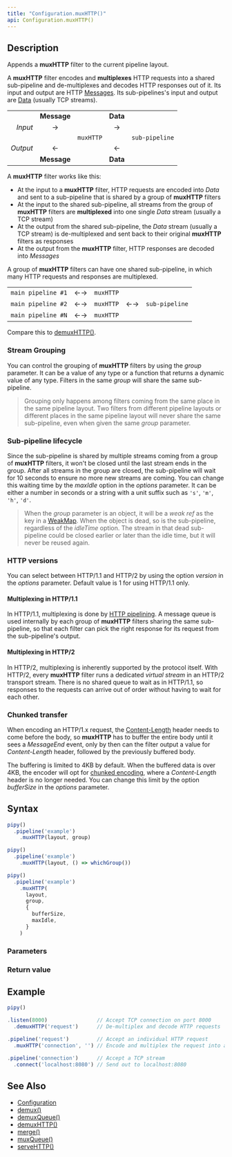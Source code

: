 ```yaml
---
title: "Configuration.muxHTTP()"
api: Configuration.muxHTTP()
---
```


## Description

Appends a **muxHTTP** filter to the current pipeline layout.

A **muxHTTP** filter encodes and **multiplexes** HTTP requests into a shared sub-pipeline and de-multiplexes and decodes HTTP responses out of it. Its input and output are HTTP [Messages](/reference/api/Message). Its sub-pipelines's input and output are [Data](/reference/api/Data) (usually TCP streams).

|          |             |           |          |                |
|---------:|:-----------:|:---------:|:--------:|:--------------:|
|          | **Message** |           | **Data** |                |
| _Input_  | →           |           | →        |                |
|          |             | `muxHTTP` |          | `sub-pipeline` |
| _Output_ | ←           |           | ←        |                |
|          | **Message** |           | **Data** |                |

A **muxHTTP** filter works like this:

- At the input to a **muxHTTP** filter, HTTP requests are encoded into _Data_ and sent to a sub-pipeline that is shared by a group of **muxHTTP** filters
- At the input to the shared sub-pipeline, all streams from the group of **muxHTTP** filters are **multiplexed** into one single _Data_ stream (usually a TCP stream)
- At the output from the shared sub-pipeline, the _Data_ stream (usually a TCP stream) is de-multiplexed and sent back to their original **muxHTTP** filters as responses
- At the output from the **muxHTTP** filter, HTTP responses are decoded into _Messages_

A group of **muxHTTP** filters can have one shared sub-pipeline, in which many HTTP requests and responses are multiplexed.

|                    |    |           |    |                |
|-------------------:|:--:|:---------:|:--:|:---------------|
| `main pipeline #1` | ←→ | `muxHTTP` |    |                |
| `main pipeline #2` | ←→ | `muxHTTP` | ←→ | `sub-pipeline` |
| `main pipeline #N` | ←→ | `muxHTTP` |    |                |

Compare this to [demuxHTTP()](/reference/api/Configuration/demuxHTTP).

### Stream Grouping

You can control the grouping of **muxHTTP** filters by using the _group_ parameter. It can be a value of any type or a function that returns a dynamic value of any type. Filters in the same _group_ will share the same sub-pipeline.

> Grouping only happens among filters coming from the same place in the same pipeline layout. Two filters from different pipeline layouts or different places in the same pipeline layout will never share the same sub-pipeline, even when given the same _group_ parameter.

### Sub-pipeline lifecycle

Since the sub-pipeline is shared by multiple streams coming from a group of **muxHTTP** filters, it won't be closed until the last stream ends in the group. After all streams in the group are closed, the sub-pipeline will wait for 10 seconds to ensure no more new streams are coming. You can change this waiting time by the _maxIdle_ option in the _options_ parameter. It can be either a number in seconds or a string with a unit suffix such as `'s'`, `'m'`, `'h'`, `'d'`.

> When the _group_ parameter is an object, it will be a _weak ref_ as the key in a [WeakMap](https://developer.mozilla.org/docs/Web/JavaScript/Guide/Keyed_collections#weakmap_object). When the object is dead, so is the sub-pipeline, regardless of the _idleTime_ option. The stream in that dead sub-pipeline could be closed earlier or later than the idle time, but it will never be reused again.

### HTTP versions

You can select between HTTP/1.1 and HTTP/2 by using the option _version_ in the _options_ parameter. Default value is 1 for using HTTP/1.1 only.

#### Multiplexing in HTTP/1.1

In HTTP/1.1, multiplexing is done by [HTTP pipelining](https://en.wikipedia.org/wiki/HTTP_pipelining). A message queue is used internally by each group of **muxHTTP** filters sharing the same sub-pipeline, so that each filter can pick the right response for its request from the sub-pipeline's output.

#### Multiplexing in HTTP/2

In HTTP/2, multiplexing is inherently supported by the protocol itself. With HTTP/2, every **muxHTTP** filter runs a dedicated _virtual stream_ in an HTTP/2 transport stream. There is no shared queue to wait as in HTTP/1.1, so responses to the requests can arrive out of order without having to wait for each other.

### Chunked transfer

When encoding an HTTP/1.x request, the [Content-Length](https://developer.mozilla.org/docs/Web/HTTP/Headers/Content-Length) header needs to come before the body, so **muxHTTP** has to buffer the entire body until it sees a _MessageEnd_ event, only by then can the filter output a value for _Content-Length_ header, followed by the previously buffered body.

The buffering is limited to 4KB by default. When the buffered data is over 4KB, the encoder will opt for [chunked encoding](https://developer.mozilla.org/docs/Web/HTTP/Headers/Transfer-Encoding#chunked_encoding), where a _Content-Length_ header is no longer needed. You can change this limit by the option _bufferSize_ in the _options_ parameter.

## Syntax

``` js
pipy()
  .pipeline('example')
    .muxHTTP(layout, group)

pipy()
  .pipeline('example')
    .muxHTTP(layout, () => whichGroup())

pipy()
  .pipeline('example')
    .muxHTTP(
      layout,
      group,
      {
        bufferSize,
        maxIdle,
      }
    )
```

### Parameters

<Parameters/>

### Return value

<ReturnValue/>

## Example

``` js
pipy()

.listen(8000)                // Accept TCP connection on port 8000
  .demuxHTTP('request')      // De-multiplex and decode HTTP requests

.pipeline('request')         // Accept an individual HTTP request
  .muxHTTP('connection', '') // Encode and multiplex the request into a shared TCP stream

.pipeline('connection')      // Accept a TCP stream
  .connect('localhost:8080') // Send out to localhost:8080
```

## See Also

* [Configuration](/reference/api/Configuration)
* [demux()](/reference/api/Configuration/demux)
* [demuxQueue()](/reference/api/Configuration/demuxQueue)
* [demuxHTTP()](/reference/api/Configuration/demuxHTTP)
* [merge()](/reference/api/Configuration/merge)
* [muxQueue()](/reference/api/Configuration/muxQueue)
* [serveHTTP()](/reference/api/Configuration/serveHTTP)
